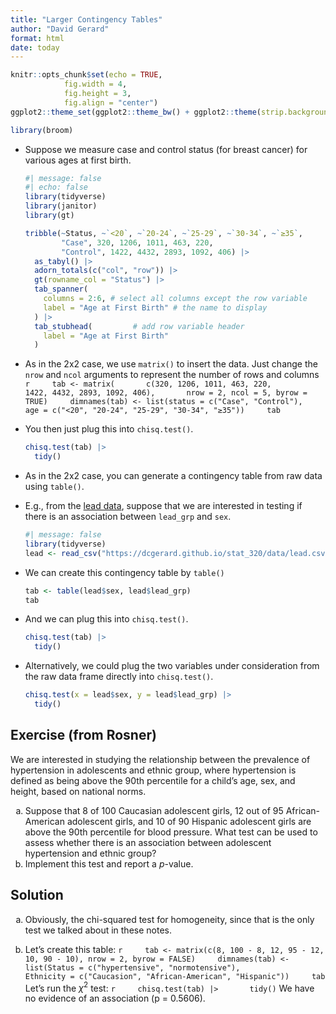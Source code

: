 ```yaml
---
title: "Larger Contingency Tables"
author: "David Gerard"
format: html
date: today
---
```


```r
knitr::opts_chunk$set(echo = TRUE, 
            fig.width = 4, 
            fig.height = 3, 
            fig.align = "center")
ggplot2::theme_set(ggplot2::theme_bw() + ggplot2::theme(strip.background = ggplot2::element_rect(fill = "white")))
```

```r
library(broom)
```

-   Suppose we measure case and control status (for breast cancer) for various ages at first birth.

    ```r
    #| message: false
    #| echo: false
    library(tidyverse)
    library(janitor)
    library(gt)
    
    tribble(~Status, ~`<20`, ~`20-24`, ~`25-29`, ~`30-34`, ~`≥35`,
            "Case", 320, 1206, 1011, 463, 220,
            "Control", 1422, 4432, 2893, 1092, 406) |>
      as_tabyl() |>
      adorn_totals(c("col", "row")) |>
      gt(rowname_col = "Status") |>
      tab_spanner(
        columns = 2:6, # select all columns except the row variable
        label = "Age at First Birth" # the name to display
      ) |>
      tab_stubhead(         # add row variable header
        label = "Age at First Birth" 
      )
    ```


-   As in the 2x2 case, we use `matrix()` to insert the data. Just change the `nrow` and `ncol` arguments to represent the number of rows and columns
    ```r
    tab <- matrix(
      c(320, 1206, 1011, 463, 220,
        1422, 4432, 2893, 1092, 406),
      nrow = 2, ncol = 5, byrow = TRUE)
    dimnames(tab) <- list(status = c("Case", "Control"),
                          age = c("<20", "20-24", "25-29", "30-34", "≥35"))
    tab
    ```

-   You then just plug this into `chisq.test()`.

    ```r
    chisq.test(tab) |>
      tidy()
    ```

-   As in the 2x2 case, you can generate a contingency table from raw data using `table()`.

-   E.g., from the [lead data](../data.qmd#lead), suppose that we are interested in testing if there is an association between `lead_grp` and `sex`.

    ```r
    #| message: false
    library(tidyverse)
    lead <- read_csv("https://dcgerard.github.io/stat_320/data/lead.csv")
    ```

-   We can create this contingency table by `table()`

    ```r
    tab <- table(lead$sex, lead$lead_grp)
    tab
    ```

-   And we can plug this into `chisq.test()`.

    ```r
    chisq.test(tab) |>
      tidy()
    ```

-   Alternatively, we could plug the two variables under consideration from the raw data frame directly into `chisq.test()`.

    ```r
    chisq.test(x = lead$sex, y = lead$lead_grp) |>
      tidy()
    ```

::: {.panel-tabset}
## Exercise (from Rosner)
We are interested in studying the relationship between the prevalence of hypertension in adolescents and ethnic group, where hypertension is defined as being above the 90th percentile for a child's age, sex, and height, based on national norms.

a. Suppose that 8 of 100 Caucasian adolescent girls, 12 out of 95 African-American adolescent girls, and 10 of 90 Hispanic adolescent girls are above the 90th percentile for blood pressure. What test can be used to assess whether there is an association between adolescent hypertension and ethnic group?
b. Implement this test and report a $p$-value.

## Solution
a. Obviously, the chi-squared test for homogeneity, since that is the only test we talked about in these notes.

b.  Let's create this table:
    ```r
    tab <- matrix(c(8, 100 - 8, 12, 95 - 12, 10, 90 - 10), nrow = 2, byrow = FALSE)
    dimnames(tab) <- list(Status = c("hypertensive", "normotensive"),
                          Ethnicity = c("Caucasion", "African-American", "Hispanic"))
    tab
    ```
    Let's run the $\chi^2$ test:
    ```r
    chisq.test(tab) |>
      tidy()
    ```
    We have no evidence of an association (p = 0.5606).
:::


